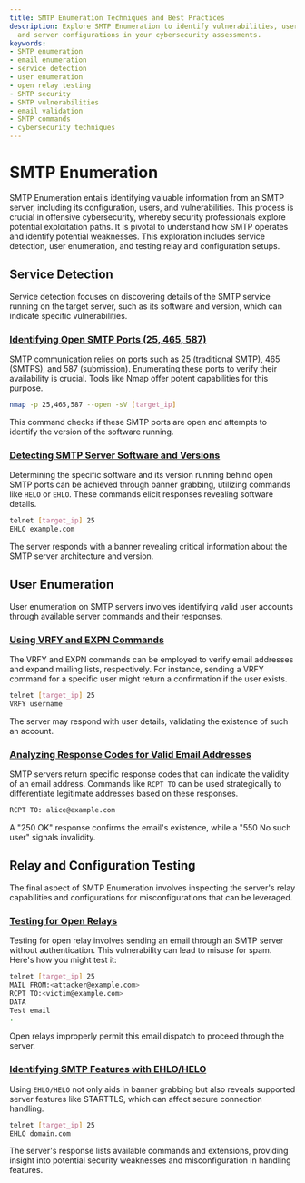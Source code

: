 ```yaml
---
title: SMTP Enumeration Techniques and Best Practices
description: Explore SMTP Enumeration to identify vulnerabilities, user accounts,
  and server configurations in your cybersecurity assessments.
keywords:
- SMTP enumeration
- email enumeration
- service detection
- user enumeration
- open relay testing
- SMTP security
- SMTP vulnerabilities
- email validation
- SMTP commands
- cybersecurity techniques
---
```


# SMTP Enumeration

SMTP Enumeration entails identifying valuable information from an SMTP server, including its configuration, users, and vulnerabilities. This process is crucial in offensive cybersecurity, whereby security professionals explore potential exploitation paths. It is pivotal to understand how SMTP operates and identify potential weaknesses. This exploration includes service detection, user enumeration, and testing relay and configuration setups.

## Service Detection

Service detection focuses on discovering details of the SMTP service running on the target server, such as its software and version, which can indicate specific vulnerabilities.

### [Identifying Open SMTP Ports (25, 465, 587)](offensive/network/enumeration/smtp_enumeration/service_detection/identifying_open_smtp_ports_25_465_587/)

SMTP communication relies on ports such as 25 (traditional SMTP), 465 (SMTPS), and 587 (submission). Enumerating these ports to verify their availability is crucial. Tools like Nmap offer potent capabilities for this purpose. 

```bash
nmap -p 25,465,587 --open -sV [target_ip]
```

This command checks if these SMTP ports are open and attempts to identify the version of the software running.

### [Detecting SMTP Server Software and Versions](offensive/network/enumeration/smtp_enumeration/service_detection/detecting_smtp_server_software_and_versions/)

Determining the specific software and its version running behind open SMTP ports can be achieved through banner grabbing, utilizing commands like `HELO` or `EHLO`. These commands elicit responses revealing software details.

```bash
telnet [target_ip] 25
EHLO example.com
```

The server responds with a banner revealing critical information about the SMTP server architecture and version.

## User Enumeration

User enumeration on SMTP servers involves identifying valid user accounts through available server commands and their responses.

### [Using VRFY and EXPN Commands](offensive/network/enumeration/smtp_enumeration/user_enumeration/using_vrfy_and_expn_commands/)

The VRFY and EXPN commands can be employed to verify email addresses and expand mailing lists, respectively. For instance, sending a VRFY command for a specific user might return a confirmation if the user exists.

```bash
telnet [target_ip] 25
VRFY username
```

The server may respond with user details, validating the existence of such an account.

### [Analyzing Response Codes for Valid Email Addresses](offensive/network/enumeration/smtp_enumeration/user_enumeration/analyzing_response_codes_for_valid_email_addresses/)

SMTP servers return specific response codes that can indicate the validity of an email address. Commands like `RCPT TO` can be used strategically to differentiate legitimate addresses based on these responses.

```bash
RCPT TO: alice@example.com
```

A "250 OK" response confirms the email's existence, while a "550 No such user" signals invalidity.

## Relay and Configuration Testing

The final aspect of SMTP Enumeration involves inspecting the server's relay capabilities and configurations for misconfigurations that can be leveraged.

### [Testing for Open Relays](offensive/network/enumeration/smtp_enumeration/relay_and_configuration_testing/testing_for_open_relays/)

Testing for open relay involves sending an email through an SMTP server without authentication. This vulnerability can lead to misuse for spam. Here's how you might test it:

```bash
telnet [target_ip] 25
MAIL FROM:<attacker@example.com>
RCPT TO:<victim@example.com>
DATA
Test email
.
```

Open relays improperly permit this email dispatch to proceed through the server.

### [Identifying SMTP Features with EHLO/HELO](offensive/network/enumeration/smtp_enumeration/relay_and_configuration_testing/identifying_smtp_features_with_ehlohelo/)

Using `EHLO/HELO` not only aids in banner grabbing but also reveals supported server features like STARTTLS, which can affect secure connection handling.

```bash
telnet [target_ip] 25
EHLO domain.com
```

The server's response lists available commands and extensions, providing insight into potential security weaknesses and misconfiguration in handling features.